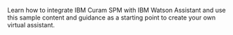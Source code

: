 
<PageDescription>

Learn how to integrate IBM Curam SPM with IBM Watson Assistant and use this sample content and guidance as a starting point to create your own virtual assistant.

</PageDescription>
